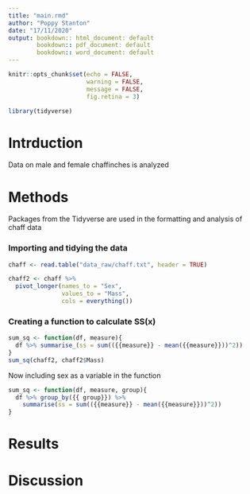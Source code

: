 ```yaml
---
title: "main.rmd"
author: "Poppy Stanton"
date: "17/11/2020"
output: bookdown:: html_document: default
        bookdown:: pdf_document: default
        bookdown:: word_document: default 
---
```


```r
knitr::opts_chunk$set(echo = FALSE,
                      warning = FALSE,
                      message = FALSE,
                      fig.retina = 3)
```

```r
library(tidyverse)
```

# Intrduction
Data on male and female chaffinches is analyzed  


# Methods
Packages from the Tidyverse are used in the formatting and analysis of chaff data 

### Importing and tidying the data

```r

chaff <- read.table("data_raw/chaff.txt", header = TRUE)

chaff2 <- chaff %>%
  pivot_longer(names_to = "Sex",
               values_to = "Mass",
               cols = everything())

```

### Creating a function to calculate SS(x)

```r
sum_sq <- function(df, measure){
  df %>% summarise_(ss = sum(({{measure}} - mean({{measure}}))^2))
}
sum_sq(chaff2, chaff2$Mass)
```


Now including sex as a variable in the function 

```r
sum_sq <- function(df, measure, group){
  df %>% group_by({{ group}}) %>%
    summarise(ss = sum(({{measure}} - mean({{measure}}))^2))
}

```







# Results



# Discussion 










